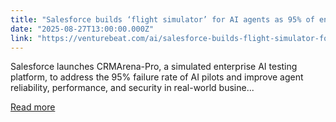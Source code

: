 ```yaml
---
title: "Salesforce builds ‘flight simulator’ for AI agents as 95% of enterprise pilots fail to reach production"
date: "2025-08-27T13:00:00.000Z"
link: "https://venturebeat.com/ai/salesforce-builds-flight-simulator-for-ai-agents-as-95-of-enterprise-pilots-fail-to-reach-production/"
---
```


Salesforce launches CRMArena-Pro, a simulated enterprise AI testing platform, to address the 95% failure rate of AI pilots and improve agent reliability, performance, and security in real-world busine...

[Read more](https://venturebeat.com/ai/salesforce-builds-flight-simulator-for-ai-agents-as-95-of-enterprise-pilots-fail-to-reach-production/)

